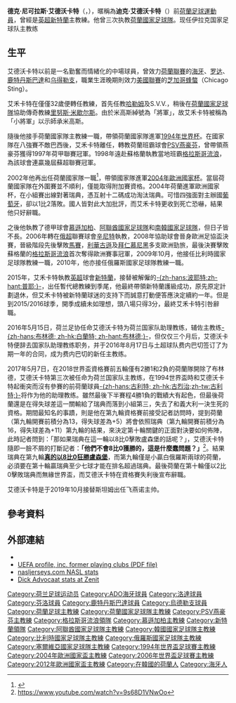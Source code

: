 {{noteTA
|G1=足球
|G2=uefa
|G3=EPL
|G4=荷蘭足球聯賽
|T=zh-hans:迪克·艾德沃卡特;zh-hk:迪克·艾禾卡特;zh-tw:迪克·艾德沃卡特;
|1=zh-hans:艾德沃卡特;zh-hk:艾禾卡特;zh-tw:艾德沃卡特;
|2=zh-hans:里努斯·米歇尔斯;zh-hk:米高斯;zh-tw:里努斯·米歇爾斯;
}}
{{Infobox football biography
| playername     = 迪克·艾德沃卡特<br />''Dick Advocaat''
| image          = Dick Advocaat 2011 Russia.jpg
| fullname             = Dirk Nicolaas Advocaat
| birth_date          = {{birth date and age|df=yes|1947|9|27}}
| birth_place = 荷蘭[[海牙|海牙]]
| height              = {{convert|1.70|m|ftin|0|abbr=on}}
| position       = [[中場|中場]]、[[後衛_(足球)|後衛]]
| currentclub         = 
| years1   = 1966–1973 | clubs1   = [[ADO海牙|海牙]] | caps1   = 147 | goals1   = 7
| years2   = 1967 | clubs2   = → San Francisco Gales | caps2   = 7 | goals2   = 1
| years3   = 1973–1977 | clubs3   = [[洛達|罗达JC]] | caps3   = 113 | goals3   = 2
| years4   = 1977–1979 | clubs4   = [[云路足球俱乐部|雲路]] | caps4   = 74 | goals4   = 6
| years5   = 1979 | clubs5   = {{tsl|en|Chicago Sting|芝加哥蜂螫}} | caps5   = 32 | goals5   = 3
| years6   = 1979–1980 | clubs6   = [[ADO海牙|海牙]] | caps6   = 11 | goals6   = 1
| years7   = 1980 | clubs7   = {{tsl|en|Chicago Sting|芝加哥蜂螫}} | caps7   = 31 | goals7   = 1
| years8   = 1980–1982 | clubs8   = [[鹿特丹斯巴達|鹿特丹斯巴達]] | caps8   = 61 | goals8   = 6
| years9   = 1982–1983 | clubs9   = K. Berchem Sport | caps9  = 10 | goals9  = 0
| years10  = 1983–1984 | clubs10  = [[烏德勒支足球會|烏德勒支]] | caps10  = 39 | goals10  = 0
| totalcaps  = 543 | totalgoals  = 27
| manageryears1   = 1980–1984 | managerclubs1   = DSVP
| manageryears2   = 1984–1987 | managerclubs2   = [[荷蘭國家足球隊|荷蘭]]（助教）
| manageryears3   = 1987–1989 | managerclubs3   = {{tsl|en|HFC Haarlem|}}
| manageryears4   = 1989–1991 | managerclubs4   = SVV
| manageryears5   = 1990–1992 | managerclubs5   = [[荷蘭國家足球隊|荷蘭]]（助教）
| manageryears6   = 1991–1992 | managerclubs6   = [[多德勒支足球俱乐部|多德勒支]]
| manageryears7   = 1992–1994 | managerclubs7   = [[荷蘭國家足球隊|荷蘭]]
| manageryears8   = 1994–1998 | managerclubs8   = [[PSV燕豪芬|PSV燕豪芬]]
| manageryears9   = 1998–2001 | managerclubs9   = [[流浪者足球俱乐部|流浪者]]
| manageryears10  = 2002–2004 | managerclubs10  = [[荷蘭國家足球隊|荷蘭]]
| manageryears11  = 2004–2005 | managerclubs11  = [[门兴格拉德巴赫足球俱乐部|门兴格拉德巴赫]]
| manageryears12  = 2005 | managerclubs12  = [[阿拉伯聯合大公國國家足球隊|阿聯酋]]
| manageryears13  = 2005–2006 | managerclubs13  = [[韓國國家足球隊|韓國]]
| manageryears14  = 2006–2009 | managerclubs14  = [[圣彼得堡泽尼特足球俱乐部|FC泽尼特]]
| manageryears15  = 2009–2010 | managerclubs15  = [[比利時國家足球隊|比利時]]
| manageryears16  = 2009–2010 | managerclubs16  = [[阿爾克馬爾|阿爾克馬爾]]
| manageryears17  = 2010–2012 | managerclubs17  = [[俄羅斯國家足球隊|俄羅斯]]
| manageryears18  = 2012–2013 | managerclubs18  = [[PSV燕豪芬|PSV燕豪芬]]
| manageryears19  = 2013–2014 | managerclubs19  = [[阿爾克馬爾|阿爾克馬爾]]
| manageryears21  = 2014 | managerclubs21  = [[塞爾維亞國家足球隊|塞爾維亞]]
| manageryears22  = 2015 | managerclubs22  = [[桑德兰足球俱乐部|桑德兰]]
| manageryears23  = 2016 | managerclubs23  = [[荷蘭國家足球隊|荷蘭]]（助教）
| manageryears24 = 2016–2017 | managerclubs24 = [[費倫巴治體育會|費倫巴治]]
| manageryears25  = 2017 | managerclubs25  = [[荷蘭國家足球隊|荷蘭]]
| manageryears26  = 2017-2018 | managerclubs26  = [[鹿特丹斯巴达|鹿特丹斯巴达]]
| manageryears27  = 2018-2019 | managerclubs27  = [[烏德勒支足球會|烏德勒支]]
| manageryears28  = 2019-2021 | managerclubs28  = [[飛燕諾|飛燕諾]]
|managerclubs29=伊拉克|manageryears29=2021}}

'''德克·尼可拉斯·艾德沃卡特'''（{{lang-nl|'''Dirk Nicolaas Advocaat'''}}，{{bd|1947年|9月27日|catIdx=A}}），暱稱為'''迪克·艾德沃卡特'''（{{lang|nl|Dick Advocaat}}）前[[荷蘭|荷蘭]][[足球|足球]][[運動員|運動員]]，曾經是[[英超|英超]][[桑德兰足球俱乐部|新特蘭]]主教練。他曾三次执教[[荷蘭國家足球隊|荷蘭國家足球隊]]。现任伊拉克国家足球队主教练

==生平==
艾德沃卡特以前是一名勤奮而情緒化的中場球員，曾效力[[荷兰足球甲级联赛|荷蘭聯賽]]的[[ADO海牙|海牙]]、[[洛達|罗达]]、[[鹿特丹斯巴達|鹿特丹斯巴達]]和[[烏德勒支足球會|乌得勒支]]，職業生涯晚期則效力[[美國職業足球大聯盟|美國聯賽]]的[[芝加哥蜂螫|芝加哥蜂螫]]（Chicago Sting）。

艾禾卡特在僅僅32歲便轉任教練，首先任教[[哈勒姆足球俱乐部|哈勒姆]]及S.V.V.，稍後在[[荷蘭國家足球隊|荷蘭國家足球隊]]協助傳奇教練[[里努斯·米歇尔斯|里努斯·米歇尔斯]]。由於米高斯綽號為「將軍」，故艾禾卡特被稱為「小將軍」以示師承米高斯。

隨後他接手荷蘭國家隊主教練一職，帶領荷蘭國家隊進軍[[1994年世界杯|1994年世界杯]]。在國家隊在八強賽不敵巴西後，艾禾卡特離任，轉教荷蘭班霸球會[[PSV燕豪芬|PSV燕豪芬]]，曾帶領燕豪芬獲得1997年荷甲聯賽冠軍。1998年遠赴蘇格蘭執教當地班霸[[格拉斯哥流浪|格拉斯哥流浪]]，為該球會連贏幾屆蘇超聯賽冠軍。

2002年他再出任荷蘭國家隊一職<ref name="Dual">{{cite news |url=https://www.independent.co.uk/sport/football/scottish/advocaat-stays-at-rangers-but-takes-dutch-job-670274.html |title=Advocaat stays at Rangers but takes Dutch job |last=Pierson |first=Mark |date=26 January 2002 |work=[[The_Independent|The Independent]] |accessdate=28 December 2009 |location=London}}</ref>，帶領國家隊進軍[[2004年歐洲國家杯|2004年歐洲國家杯]]。當屆荷蘭國家隊在外圍賽並不順利，僅能取得附加賽資格。2004年荷蘭進軍歐洲國家杯，在小組賽出線對著瑞典，憑互射十二碼成功淘汰瑞典。可惜四強面對主辦國[[葡萄牙國家足球隊|葡萄牙]]，卻以1比2落敗。國人皆對此大加批評，而艾禾卡特更收到死亡恐嚇，結果他只好辭職。

之後他執教了德甲球會[[慕遜加柏體育會|慕遜加柏]]、[[阿拉伯聯合大公國國家足球隊|阿聯酋國家足球隊]]和[[南韓國家足球隊|南韓國家足球隊]]，但日子皆不長。2006年轉在[[俄羅斯超級足球聯賽|俄超]]聯賽球會[[辛尼特|辛尼特]]執教，2008年協助球會晉身歐洲足協盃決賽，晉級階段先後擊敗[[馬賽足球會|馬賽]]，[[利華古遜|利華古遜]]及[[拜仁慕尼黑|拜仁慕尼黑]]多支歐洲勁旅，最後決賽擊敗蘇格蘭的[[格拉斯哥流浪|格拉斯哥流浪]]首次奪得歐洲賽事冠軍，2009年10月，他接任比利時國家足球隊教練一職，2010年，他亦接任俄羅斯國家足球隊教練一職。

2015年，艾禾卡特執教[[英超|英超]]球會[[新特蘭足球會|新特蘭]]，接替被解僱的[[古斯塔沃·普耶|-{zh-hans:波耶特;zh-hant:普耶;}-]]，出任暫代總教練到季尾，他最終帶領新特蘭護級成功，原先原定計劃退休，但艾禾卡特被新特蘭球迷的支持下而誠意打動便答應決定續約一年。但是到2015/2016球季，開季成續未如理想，頭八場只得3分，最終艾禾卡特引咎辭職。

2016年5月15日，荷兰足协任命艾德沃卡特为荷兰国家队助理教练，辅佐主教练[[丹尼·白蘭特|-{zh-hans:布林德; zh-hk:白蘭特; zh-hant:布林德;}-]]，但仅仅三个月后，艾德沃卡特便辞去国家队助理教练职务，并于2016年8月17日与土超球队费内巴切签订了为期一年的合同，成为费内巴切的新任主教练。

2017年5月7日，在2018世界盃資格賽前五輪僅有2勝1和2負的荷蘭隊開除了布林德，艾德沃卡特第三次被任命为荷兰国家队主教练，在1994世界盃時和艾德沃卡特起衝突而沒有參賽的前荷蘭球員[[路德·古利特|-{zh-hans:古利特; zh-hk:古烈治;zh-tw:古利特;}-]]将作为他的助理教练。雖然最後下半賽程4勝1負的戰績大有起色，但最後荷蘭還是在得失球差這一關輸給了瑞典而落到小組第三，失去了和義大利一決生死的資格。期間最知名的事蹟，則是他在第九輪資格賽前接受記者訪問時，提到荷蘭（第九輪開賽前積分為13，得失球差為+5）將會依照瑞典（第九輪開賽前積分為16，得失球差為+11）第九輪的結果，來決定第十輪關鍵的正面對決要如何佈陣，此時記者問到：「那如果瑞典在這一輪以8比0擊敗盧森堡的話呢？」，艾德沃卡特隨即一臉不屑的打斷記者：'''「他們不會8比0獲勝的，這是什麼蠢問題？」'''<ref>https://www.youtube.com/watch?v=9s68D1VNwOo</ref>。結果瑞典在第九輪[[2018年國際足協世界盃外圍賽_–_歐洲區A組|'''真的以8比0狂勝盧森堡''']]，而第九輪僅是小贏白俄羅斯兩球的荷蘭，必須要在第十輪贏瑞典至少七球才能在排名超過瑞典。最後荷蘭在第十輪僅以2比0擊敗瑞典而無緣世界盃，而艾德沃卡特在資格賽失利後宣布辭職。

艾德沃卡特是于2019年10月接替斯坦姆出任飞燕诺主帅。

== 參考資料 ==
{{reflist}}

== 外部連結 ==
{{Commons category|Dick Advocaat}}
*{{soccerbase (manager)|id=1375|name=迪克·艾德沃卡特}}
* [http://jp.uefa.com/printoutfiles/competitions/supercup/2008/e/e_302814_pk.pdf UEFA profile, inc. former playing clubs (PDF file)] {{Wayback|url=http://jp.uefa.com/printoutfiles/competitions/supercup/2008/e/e_302814_pk.pdf |date=20160303194644 }}
* [http://nasljerseys.com/Players/A/Advocaat.Dick.htm nasljerseys.com NASL stats] {{Wayback|url=http://nasljerseys.com/Players/A/Advocaat.Dick.htm |date=20150402142710 }}
* [http://zenit-history.ru/trenery/243-trenery/nativ-language/2116-advokat-dik-eng Dick Advocaat stats at Zenit] {{Wayback|url=http://zenit-history.ru/trenery/243-trenery/nativ-language/2116-advokat-dik-eng |date=20150402101018 }}

{{新特蘭領隊}}
{{2004年歐洲足球錦標賽荷蘭參賽名單}}
{{2006年世界杯足球赛南韩参赛名单}}
{{蘇格蘭FWA年度最佳領隊}}

{{Authority control}}
{{DEFAULTSORT:Advocaat, Dick}}
[[Category:荷兰足球运动员|Category:荷兰足球运动员]]
[[Category:ADO海牙球員|Category:ADO海牙球員]]
[[Category:洛達球員|Category:洛達球員]]
[[Category:芬洛球員|Category:芬洛球員]]
[[Category:鹿特丹斯巴達球員|Category:鹿特丹斯巴達球員]]
[[Category:烏德勒支球員|Category:烏德勒支球員]]
[[Category:荷蘭足球主教練|Category:荷蘭足球主教練]]
[[Category:荷蘭國家足球隊主教練|Category:荷蘭國家足球隊主教練]]
[[Category:PSV燕豪芬主教練|Category:PSV燕豪芬主教練]]
[[Category:格拉斯哥流浪領隊|Category:格拉斯哥流浪領隊]]
[[Category:慕遜加柏主教練|Category:慕遜加柏主教練]]
[[Category:新特蘭領隊|Category:新特蘭領隊]]
[[Category:阿聯酋國家足球隊主教練|Category:阿聯酋國家足球隊主教練]]
[[Category:韓國國家足球隊主教練|Category:韓國國家足球隊主教練]]
[[Category:比利時國家足球隊主教練|Category:比利時國家足球隊主教練]]
[[Category:俄羅斯國家足球隊主教練|Category:俄羅斯國家足球隊主教練]]
[[Category:塞爾維亞國家足球隊主教練|Category:塞爾維亞國家足球隊主教練]]
[[Category:1994年世界盃足球賽主教練|Category:1994年世界盃足球賽主教練]]
[[Category:2004年歐洲國家盃主教練|Category:2004年歐洲國家盃主教練]]
[[Category:2006年世界盃足球賽主教練|Category:2006年世界盃足球賽主教練]]
[[Category:2012年歐洲國家盃主教練|Category:2012年歐洲國家盃主教練]]
[[Category:在韓國的荷蘭人|Category:在韓國的荷蘭人]]
[[Category:海牙人|Category:海牙人]]